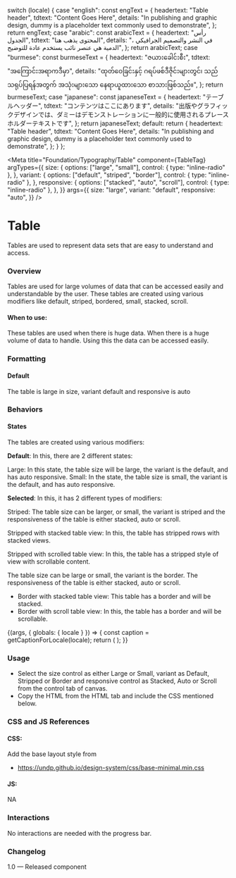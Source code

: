 
  switch (locale) {
    case "english":
      const engText = {
        headertext: "Table header",
        tdtext: "Content Goes Here",
        details:
          "In publishing and graphic design, dummy is a placeholder text commonly used to demonstrate",
      };
      return engText;
    case "arabic":
      const arabicText = {
        headertext: "رأس الجدول",
        tdtext: "المحتوى يذهب هنا",
        details:
          "في النشر والتصميم الجرافيكي ، الدمية هي عنصر نائب يستخدم عادة للتوضيح",
      };
      return arabicText;
    case "burmese":
      const burmeseText = {
        headertext: "ဇယားခေါင်းစီး",
        tdtext: "အကြောင်းအရာကဒီမှာ",
        details:
          "ထုတ်ဝေခြင်းနှင့် ဂရပ်ဖစ်ဒီဇိုင်းများတွင်၊  သည် သရုပ်ပြရန်အတွက် အသုံးများသော နေရာယူထားသော စာသားဖြစ်သည်။",
      };
      return burmeseText;
    case "japanese":
      const japaneseText = {
        headertext: "テーブルヘッダー",
        tdtext: "コンテンツはここにあります",
        details:
          "出版やグラフィックデザインでは、ダミーはデモンストレーションに一般的に使用されるプレースホルダーテキストです",
      };
      return japaneseText;
    default:
      return {
        headertext: "Table header",
        tdtext: "Content Goes Here",
        details:
          "In publishing and graphic design, dummy is a placeholder text commonly used to demonstrate",
      };
  }
};

<Meta
  title="Foundation/Typography/Table"
  component={TableTag}
  argTypes={{
    size: {
      options: ["large", "small"],
      control: { type: "inline-radio" },
    },
    variant: {
      options: ["default", "striped", "border"],
      control: { type: "inline-radio" },
    },
    responsive: {
      options: ["stacked", "auto", "scroll"],
      control: { type: "inline-radio" },
    },
  }}
  args={{
    size: "large",
    variant: "default",
    responsive: "auto",
  }}
/>

# Table

Tables are used to represent data sets that are easy to understand and access.

### Overview

Tables are used for large volumes of data that can be accessed easily and understandable by the user. These tables are created using various modifiers like default, striped, bordered, small, stacked, scroll.

#### When to use:

These tables are used when there is huge data. When there is a huge volume of data to handle. Using this the data can be accessed easily.

### Formatting

#### Default

The table is large in size, variant default and responsive is auto

### Behaviors

#### States

The tables are created using various modifiers:

**Default**: In this, there are 2 different states:

Large: In this state, the table size will be large, the variant is the default, and has auto responsive.
Small: In the state, the table size is small, the variant is the default, and has auto responsive.

**Selected**: In this, it has 2 different types of modifiers:

Striped: The table size can be larger, or small, the variant is striped and the responsiveness of the table is either stacked, auto or scroll.

Stripped with stacked table view: In this, the table has stripped rows with stacked views.

Stripped with scrolled table view: In this, the table has a stripped style of view with scrollable content.

The table size can be large or small, the variant is the border. The responsiveness of the table is either stacked, auto or scroll.

- Border with stacked table view: This table has a border and will be stacked.
- Border with scroll table view: In this, the table has a border and will be scrollable.

<Canvas>
  <Story name="Table">
    {(args, { globals: { locale } }) => {
      const caption = getCaptionForLocale(locale);
      return (
        <TableTag
          text={caption.headertext}
          tdtext={caption.tdtext}
          details={caption.details}
          {...args}
        ></TableTag>
      );
    }}
  </Story>
</Canvas>

### Usage

- Select the size control as either Large or Small, variant as Default, Stripped or Border and responsive control as Stacked, Auto or Scroll from the control tab of canvas.
- Copy the HTML from the HTML tab and include the CSS mentioned below.

### CSS and JS References

#### CSS:

Add the base layout style from

- https://undp.github.io/design-system/css/base-minimal.min.css

#### JS:

NA

### Interactions

No interactions are needed with the progress bar.

### Changelog

1.0 — Released component

